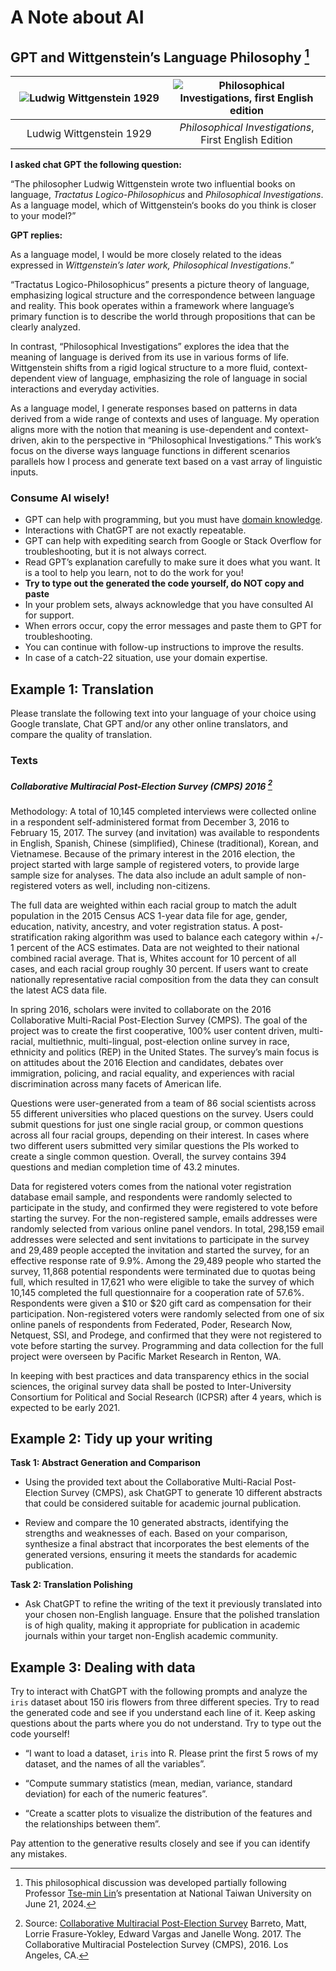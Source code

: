 # A Note about AI 



## GPT and Wittgenstein’s Language Philosophy [^1]
[^1]: This philosophical discussion was developed partially following Professor [Tse-min Lin](https://liberalarts.utexas.edu/government/faculty/lint)ʼs presentation at National Taiwan University on June 21, 2024.

| ![Ludwig Wittgenstein 1929](https://upload.wikimedia.org/wikipedia/commons/4/45/Ludwig_Wittgenstein_1929.jpg) | ![*Philosophical Investigations*, first English edition](https://upload.wikimedia.org/wikipedia/en/5/57/Philosophical_Investigations%2C_first_English_edition.jpg) |
|:--:|:--:|
| Ludwig Wittgenstein 1929 | *Philosophical Investigations*, First English Edition

::: callout
**I asked chat GPT the following question:**

"The philosopher Ludwig Wittgenstein wrote two influential books on language, *Tractatus Logico-Philosophicus* and *Philosophical Investigations*. As a language model, which of Wittgenstein‘s books do you think is closer to your model?”

**GPT replies:**

As a language model, I would be more closely related to the ideas expressed in *Wittgenstein's later work, Philosophical Investigations*."

"Tractatus Logico-Philosophicus" presents a picture theory of language, emphasizing logical structure and the correspondence between language and reality. This book operates within a framework where language's primary function is to describe the world through propositions that can be clearly analyzed.

In contrast, "Philosophical Investigations" explores the idea that the meaning of language is derived from its use in various forms of life. Wittgenstein shifts from a rigid logical structure to a more fluid, context-dependent view of language, emphasizing the role of language in social interactions and everyday activities.

As a language model, I generate responses based on patterns in data derived from a wide range of contexts and uses of language. My operation aligns more with the notion that meaning is use-dependent and context-driven, akin to the perspective in "Philosophical Investigations." This work's focus on the diverse ways language functions in different scenarios parallels how I process and generate text based on a vast array of linguistic inputs.
:::


::: callout-warning
### Consume AI wisely! 

* GPT can help with programming, but you must have [domain knowledge](https://www.youtube.com/shorts/yj73GIEKmLI).
* Interactions with ChatGPT are not exactly repeatable.
* GPT can help with expediting search from Google or Stack Overflow for troubleshooting, but it is not always correct.
* Read GPT’s explanation carefully to make sure it does what you want. It is a tool to help you learn, not to do the work for you!
* **Try to type out the generated the code yourself, do NOT copy and paste**
* In your problem sets, always acknowledge that you have consulted AI for support.  
* When errors occur, copy the error messages and paste them to GPT for troubleshooting.
* You can continue with follow-up instructions to improve the results.
* In case of a catch-22 situation, use your domain expertise.
:::

## Example 1: Translation

Please translate the following text into your language of your choice using Google translate, Chat GPT and/or any other online translators, and compare the quality of translation. 

::: callout-note
### Texts

##### Collaborative Multiracial Post-Election Survey (CMPS) 2016 [^2]

[^2]: Source: [Collaborative Multiracial Post-Election Survey](https://cmpsurvey.org/) Barreto, Matt, Lorrie Frasure-Yokley, Edward Vargas and Janelle Wong. 2017. The Collaborative Multiracial Postelection Survey (CMPS), 2016.  Los Angeles, CA. 


Methodology: A total of 10,145 completed interviews were collected online in a respondent self-administered format from December 3, 2016 to February 15, 2017.  The survey (and invitation) was available to respondents in English, Spanish, Chinese (simplified), Chinese (traditional), Korean, and Vietnamese. Because of the primary interest in the 2016 election, the project started with large sample of registered voters, to provide large sample size for analyses. The data also include an adult sample of non-registered voters as well, including non-citizens.  

The full data are weighted within each racial group to match the adult population in the 2015 Census ACS 1-year data file for age, gender, education, nativity, ancestry, and voter registration status.  A post-stratification raking algorithm was used to balance each category within +/- 1 percent of the ACS estimates.  Data are not weighted to their national combined racial average.  That is, Whites account for 10 percent of all cases, and each racial group roughly 30 percent.  If users want to create nationally representative racial composition from the data they can consult the latest ACS data file. 
 
In spring 2016, scholars were invited to collaborate on the 2016 Collaborative Multi-Racial Post-Election Survey (CMPS). The goal of the project was to create the first cooperative, 100% user content driven, multi-racial, multiethnic, multi-lingual, post-election online survey in race, ethnicity and politics (REP) in the United States. The survey’s main focus is on attitudes about the 2016 Election and candidates, debates over immigration, policing, and racial equality, and experiences with racial discrimination across many facets of American life.  
 
Questions were user-generated from a team of 86 social scientists across 55 different universities who placed questions on the survey.  Users could submit questions for just one single racial group, or common questions across all four racial groups, depending on their interest.  In cases where two different users submitted very similar questions the PIs worked to create a single common question.  Overall, the survey contains 394 questions and median completion time of 43.2 minutes. 
 
Data for registered voters comes from the national voter registration database email sample, and respondents were randomly selected to participate in the study, and confirmed they were registered to vote before starting the survey. For the non-registered sample, emails addresses were randomly selected from various online panel vendors.  In total, 298,159 email addresses were selected and sent invitations to participate in the survey and 29,489 people accepted the invitation and started the survey, for an effective response rate of 9.9%.  Among the 29,489 people who started the survey, 11,868 potential respondents were terminated due to quotas being full, which resulted in 17,621 who were eligible to take the survey of which 10,145 completed the full questionnaire for a cooperation rate of 57.6%. Respondents were given a $10 or $20 gift card as compensation for their participation. Non-registered voters were randomly selected from one of six online panels of respondents from Federated, Poder, Research Now, Netquest, SSI, and Prodege, and confirmed that they were not registered to vote before starting the survey. Programming and data collection for the full project were overseen by Pacific Market Research in Renton, WA. 
 
In keeping with best practices and data transparency ethics in the social sciences, the original survey data shall be posted to Inter-University Consortium for Political and Social Research (ICPSR) after 4 years, which is expected to be early 2021. 


:::

## Example 2: Tidy up your writing

**Task 1: Abstract Generation and Comparison**

* Using the provided text about the Collaborative Multi-Racial Post-Election Survey (CMPS), ask ChatGPT to generate 10 different abstracts that could be considered suitable for academic journal publication.

* Review and compare the 10 generated abstracts, identifying the strengths and weaknesses of each. Based on your comparison, synthesize a final abstract that incorporates the best elements of the generated versions, ensuring it meets the standards for academic publication.

**Task 2: Translation Polishing**

* Ask ChatGPT to refine the writing of the text it previously translated into your chosen non-English language. Ensure that the polished translation is of high quality, making it appropriate for publication in academic journals within your target non-English academic community. 

## Example 3: Dealing with data

Try to interact with ChatGPT with the following prompts and analyze the `iris` dataset about 150 iris flowers from three different species. Try to read the generated code and see if you understand each line of it. Keep asking questions about the parts where you do not understand. Try to type out the code yourself! 

* "I want to load a dataset, `iris` into R. Please print the first 5 rows of my dataset, and the names of all the variables". 
* "Compute summary statistics (mean, median, variance, standard deviation) for each of the numeric features". 

* "Create a scatter plots to visualize the distribution of the features and the relationships between them". 

Pay attention to the generative results closely and see if you can identify any mistakes. 

